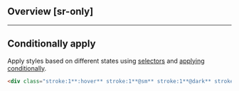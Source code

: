 ## Overview [sr-only]
<Overview/>

---

## Conditionally apply
Apply styles based on different states using [selectors](/guide/state-selectors) and [applying conditionally](/guide/applying-conditionally).
```html
<div class="stroke:1**:hover** stroke:1**@sm** stroke:1**@dark** stroke:1**@print**">…</div>
```

